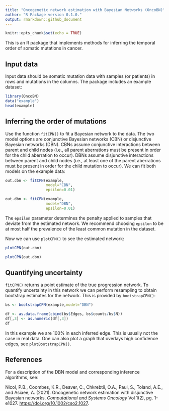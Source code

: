 ```yaml
---
title: "Oncogenetic network estimation with Bayesian Networks (OncoBN)"
author: "R Package version 0.1.0."
output: rmarkdown::github_document
---
```


```r
knitr::opts_chunk$set(echo = TRUE)
```

This is an R package that implements methods for inferring the temporal order of somatic mutations in cancer.

## Input data

Input data should be somatic mutation data with samples (or patients) in rows and mutations in the columns. The package includes an example dataset:

```r
library(OncoBN)
data("example")
head(example)
```

## Inferring the order of mutations

Use the function `fitCPN()` to fit a Bayesian network to the data. The two model options are conjunctive Bayesian networks (CBN) or disjunctive Bayesian networks (DBN). CBNs assume conjunctive interactions between parent and child nodes (i.e., all parent aberrations must be present in order for the child aberration to occur). DBNs assume disjunctive interactions between parent and child nodes (i.e., at least one of the parent aberrations must be present in order for the child mutation to occur). We can fit both models on the example data:

```r
out.cbn <- fitCPN(example,
                  model="CBN",
                  epsilon=0.01)
```

```r
out.dbn <- fitCPN(example,
                  model="DBN",
                  epsilon=0.01)
```

The `epsilon` parameter determines the penalty applied to samples that deviate from the estimated network. We recommend choosing `epsilon` to be at most half the prevalence of the least common mutation in the dataset.

Now we can use `plotCPN()` to see the estimated network:

```r
plotCPN(out.cbn)
```

```r
plotCPN(out.dbn)
```

## Quantifying uncertainty

`fitCPN()` returns a point estimate of the true progression network. To quantify uncertainty in this network we can perform resampling to obtain bootstrap estimates for the network. This is provided by `bootstrapCPN()`:

```r
bs <- bootstrapCPN(example,model="DBN")

df <- as.data.frame(cbind(bs$Edges, bs$counts/bs$N))
df[,3] <- as.numeric(df[,3])
df
```

In this example we are 100% in each inferred edge. This is usually not the case in real data. One can also plot a graph that overlays high confidence edges, see `plotBootstrapCPN()`. 

## References

For a description of the DBN model and corresponding inference algorithms, see: 

Nicol, P.B., Coombes, K.R., Deaver, C., Chkrebtii, O.A., Paul, S., Toland, A.E., and Asiaee, A. (2021). Oncogenetic network estimation with disjunctive Bayesian networks. *Computational and Systems Oncology* Vol 1(2), pg.\ 1-e1027. [https://doi.org/10.1002/cso2.1027](https://doi.org/10.1002/cso2.1027).




